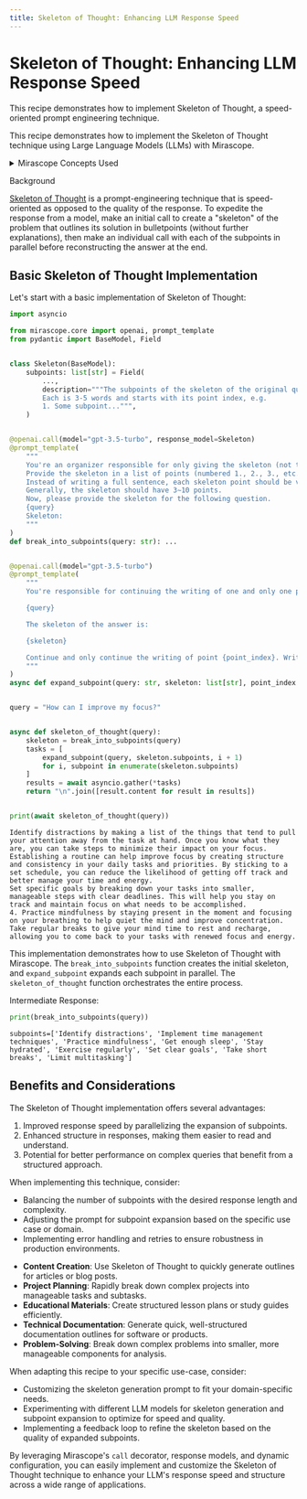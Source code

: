 ```yaml
---
title: Skeleton of Thought: Enhancing LLM Response Speed
---
```


# Skeleton of Thought: Enhancing LLM Response Speed

This recipe demonstrates how to implement Skeleton of Thought, a speed-oriented prompt engineering technique.

This recipe demonstrates how to implement the Skeleton of Thought technique using Large Language Models (LLMs) with Mirascope.

<details class="tip">
<summary>Mirascope Concepts Used</summary>
<ul>
<li><a href="../../../../learn/prompts/">Prompts</a></li>
<li><a href="../../../../learn/calls/">Calls</a></li>
<li><a href="../../../../learn/response_models/">Response Models</a></li>
</ul>
</details>

<div class="admonition note">
<p class="admonition-title">Background</p>
<p><a href="https://arxiv.org/pdf/2307.15337">Skeleton of Thought</a> is a prompt-engineering technique that is speed-oriented as opposed to the quality of the response. To expedite the response from a model, make an initial call to create a "skeleton" of the problem that outlines its solution in bulletpoints (without further explanations), then make an individual call with each of the subpoints in parallel before reconstructing the answer at the end.</p>
</div>

## Basic Skeleton of Thought Implementation

Let's start with a basic implementation of Skeleton of Thought:




```python
import asyncio

from mirascope.core import openai, prompt_template
from pydantic import BaseModel, Field


class Skeleton(BaseModel):
    subpoints: list[str] = Field(
        ...,
        description="""The subpoints of the skeleton of the original query.
        Each is 3-5 words and starts with its point index, e.g. 
        1. Some subpoint...""",
    )


@openai.call(model="gpt-3.5-turbo", response_model=Skeleton)
@prompt_template(
    """
    You're an organizer responsible for only giving the skeleton (not the full content) for answering the question.
    Provide the skeleton in a list of points (numbered 1., 2., 3., etc.) to answer the question. 
    Instead of writing a full sentence, each skeleton point should be very short with only 3∼5 words.
    Generally, the skeleton should have 3∼10 points.
    Now, please provide the skeleton for the following question.
    {query}
    Skeleton:
    """
)
def break_into_subpoints(query: str): ...


@openai.call(model="gpt-3.5-turbo")
@prompt_template(
    """
    You're responsible for continuing the writing of one and only one point in the overall answer to the following question:

    {query}

    The skeleton of the answer is:

    {skeleton}

    Continue and only continue the writing of point {point_index}. Write it very shortly in 1-2 sentences and do not continue with other points!
    """
)
async def expand_subpoint(query: str, skeleton: list[str], point_index: int): ...


query = "How can I improve my focus?"


async def skeleton_of_thought(query):
    skeleton = break_into_subpoints(query)
    tasks = [
        expand_subpoint(query, skeleton.subpoints, i + 1)
        for i, subpoint in enumerate(skeleton.subpoints)
    ]
    results = await asyncio.gather(*tasks)
    return "\n".join([result.content for result in results])


print(await skeleton_of_thought(query))
```

    Identify distractions by making a list of the things that tend to pull your attention away from the task at hand. Once you know what they are, you can take steps to minimize their impact on your focus.
    Establishing a routine can help improve focus by creating structure and consistency in your daily tasks and priorities. By sticking to a set schedule, you can reduce the likelihood of getting off track and better manage your time and energy.
    Set specific goals by breaking down your tasks into smaller, manageable steps with clear deadlines. This will help you stay on track and maintain focus on what needs to be accomplished.
    4. Practice mindfulness by staying present in the moment and focusing on your breathing to help quiet the mind and improve concentration.
    Take regular breaks to give your mind time to rest and recharge, allowing you to come back to your tasks with renewed focus and energy.


This implementation demonstrates how to use Skeleton of Thought with Mirascope. The `break_into_subpoints` function creates the initial skeleton, and `expand_subpoint` expands each subpoint in parallel. The `skeleton_of_thought` function orchestrates the entire process.

Intermediate Response:



```python
print(break_into_subpoints(query))
```

    subpoints=['Identify distractions', 'Implement time management techniques', 'Practice mindfulness', 'Get enough sleep', 'Stay hydrated', 'Exercise regularly', 'Set clear goals', 'Take short breaks', 'Limit multitasking']


## Benefits and Considerations

The Skeleton of Thought implementation offers several advantages:

1. Improved response speed by parallelizing the expansion of subpoints.
2. Enhanced structure in responses, making them easier to read and understand.
3. Potential for better performance on complex queries that benefit from a structured approach.

When implementing this technique, consider:

- Balancing the number of subpoints with the desired response length and complexity.
- Adjusting the prompt for subpoint expansion based on the specific use case or domain.
- Implementing error handling and retries to ensure robustness in production environments.

<Info title="Additional Real-World Applications">
<ul>
<li><b>Content Creation</b>: Use Skeleton of Thought to quickly generate outlines for articles or blog posts.</li>
<li><b>Project Planning</b>: Rapidly break down complex projects into manageable tasks and subtasks.</li>
<li><b>Educational Materials</b>: Create structured lesson plans or study guides efficiently.</li>
<li><b>Technical Documentation</b>: Generate quick, well-structured documentation outlines for software or products.</li>
<li><b>Problem-Solving</b>: Break down complex problems into smaller, more manageable components for analysis.</li>
</ul>
</Info>

When adapting this recipe to your specific use-case, consider:

- Customizing the skeleton generation prompt to fit your domain-specific needs.
- Experimenting with different LLM models for skeleton generation and subpoint expansion to optimize for speed and quality.
- Implementing a feedback loop to refine the skeleton based on the quality of expanded subpoints.

By leveraging Mirascope's `call` decorator, response models, and dynamic configuration, you can easily implement and customize the Skeleton of Thought technique to enhance your LLM's response speed and structure across a wide range of applications.
